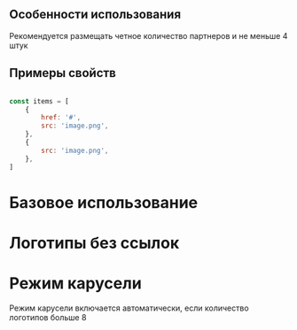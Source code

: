 

## Особенности использования
Рекомендуется размещать четное количество партнеров и не меньше 4 штук

## Примеры свойств
``` javascript

const items = [
    {
        href: '#',
        src: 'image.png',
    },
    {
        src: 'image.png',
    },
]
```

# Базовое использование

<Playground>
    <ContentArea>
        <Partners items={fourItems} />
    </ContentArea>
</Playground>

# Логотипы без ссылок

<Playground>
    <ContentArea>
        <Partners items={eightItemsWithoutHref} />
    </ContentArea>
</Playground>

# Режим карусели
Режим карусели включается автоматически, если количество логотипов больше 8

<Playground>
    <ContentArea>
        <Partners items={twelveItems} />
    </ContentArea>
</Playground>
